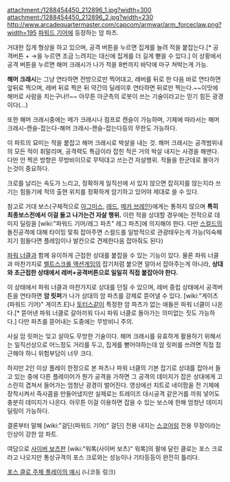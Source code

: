 attachment:/1288454450_212896_1.jpg?width=300 attachment:/1288454450_212896_2.jpg?width=230 http://www.arcadequartermaster.com/capcom/armwar/arm_forceclaw.png?width=195 
[[파워드 기어]]에 등장하는 암 파츠.

거대한 집게 형상을 하고 있으며, 공격 버튼을 누르면 집게를 늘려 적을 붙잡는다.[* 공격버튼 + →을 누르면 조금 느려지는 대신에 집게를 더 길게 뻗을 수 있다.] 이 상황에서 공격 버튼을 누르면 해머 크래시가 나가 적을 8번까지 바닥에 마구 쳐박는게 가능. 

'''해머 크래시'''는 그냥 연타하면 전방으로만 찍어대고, 레버를 뒤로 한 다음 바로 연타하면 앞뒤로 찍으며, 레버 뒤로 찍은 뒤 약간의 딜레이후 연타하면 뒤로만 찍는다.~~이맛에 해머로 사람을 치는구나!!~~ 아무튼 아군측의 로봇이 쓰는 기술이라고는 믿기 힘든 광경이다(…)

또한 해머 크래시중에는 메가 크래시나 점프로 캔슬이 가능하며, 기체에 따라서는 해머 크래시-캔슬-잡는다-해머 크래시-캔슬-잡는다등의 무한도 가능하다.

이 파트의 묘미는 적을 붙잡고 해머 크래시로 박살을 내는 것. 해머 크래시는 공격범위내의 모든 적이 휘말리며, 공격력도 특급이라 잡힌 적은 거의 박살 내지는 사경을 해맨다. 다만 안 찍은 방향은 무방비이므로 무턱대고 쓰는건 자살행위. 적들을 한군데로 몰아가는것이 중요하다.

크로를 날리는 속도가 느리고, 정확하게 일직선에 서 있지 않으면 잡히지를 않는지라 쓰기는 힘들기에 적의 출현 위치를 정확하게 암기하고 있어야 제대로 쓸 수 있다.

참고로 거대 보스(구체적으로 [[아그미스]], [[래드]], [[메카 브레인]])에게는 통하지 않으며 '''특히 최종보스전에서 이걸 들고 나가는건 자살 행위.''' 이런 적을 상대할 경우에는 전적으로 데미지 딜링을 [wiki:"파워드 기어/레그 파츠" 레그 파츠]에 의지해야 한다. 다만 [[스컬드]]의 돌진공격에 대해 타이밍 맟춰 잡아주면 스컬드를 일방적으로 관광태우는게 가능(익숙해지기 힘들다면 플레임이나 발칸으로 견제한다음 잡아줘도 된다)

[[파워 너클]]과 함께 유이하게 근접한 상대를 붙잡을 수 있는 기능이 있다. 물론 파워 너클과 마찬가지로 [[벨트스크롤 액션게임]]의 잡기처럼 붙으면 알아서 잡아주는게 아니라, '''상대와 초근접한 상태에서 레버+공격버튼으로 일일히 직접 붙잡아야 한다.'''

이 상태에서 파워 너클과 마찬가지로 상대를 던질 수 있으며, 레버 중립 상태에서 공격버튼을 연타하면 '''암 릿퍼'''가 나가 상대의 암 파츠를 강제로 뜯어낼 수 있다. [wiki:"게이츠(파워드 기어)" 게이츠.E]나 [[토터스]]같이 특정한 암 파츠가 없는 애들은 파워 너클이 나온다.[* 뜯어낸 파워 너클로 갈아끼워 다시 파워 너클로 돌아가는 의미없는 짓도 가능하다.] 다만 파츠를 뜯어내는 도중에는 무방비니 주의.

사실 암 릿퍼는 잊고 살아도 무방한 기술이다. 해머 크래시를 유효하게 활용하기 위해서는 일직선상으로 어느정도 거리를 두고, 집게를 뻗어야하는데 암 릿퍼를 쓰려면 직접 접근해야 하니 위험부담이 너무 크다.

{{{#!html
<object width="420" height="315"><param name="movie" value="http://www.youtube.com/v/ETu_foRimj0?version=3&amp;hl=ja_JP&amp;rel=0"></param><param name="allowFullScreen" value="true"></param><param name="allowscriptaccess" value="always"></param><embed src="http://www.youtube.com/v/ETu_foRimj0?version=3&amp;hl=ja_JP&amp;rel=0" type="application/x-shockwave-flash" width="420" height="315" allowscriptaccess="always" allowfullscreen="true"></embed></object>
}}}

하지만 2인 이상 플레이 한정으로 본 파츠나 파워 너클의 기본 잡기로 상대를 잡아서 들고 있는 중에 다른 플레이어가 뭔가 공격을 가하면 그 공격의 데미지가 잡은 상대에게 고스란히 겹쳐서 들어가는 엄청난 광경이 벌어진다. 영상에선 치트로 네이팜을 전 기체에 장착시켜서 즉사콤을 만들어냈지만 실제로는 트레이즈 대시공격 같은거를 끼워 넣어도 충분히 데미지가 나온다.
아무튼 이걸 이용하면 잡을 수 있는 보스에 한해 엄청난 데미지 딜링이 가능하다.

결론부터 말해 [wiki:"걸딘(파워드 기어)" 걸딘] 전용 내지는 [[스코어링]] 전용 무장이라는 인상이 강한 암 파트.

여담으로 [[사이버 보츠]]판 [wiki:"워록(사이버 보츠)" 워록]의 팔에 달린 클로는 포스 크로라고 나오지만 통상규격의 포스 크로와는 성능이나 기타등등이 완전히 틀리다.

[http://www.nicovideo.jp/watch/sm355568 포스 클로 주체 플레이의 예시] (니코동 링크)

